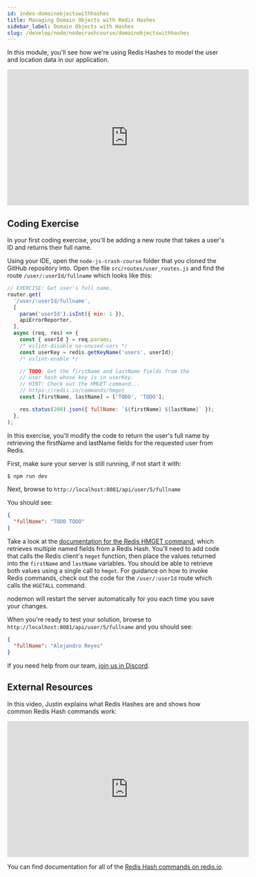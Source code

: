 ```yaml
---
id: index-domainobjectswithhashes
title: Managing Domain Objects with Redis Hashes
sidebar_label: Domain Objects with Hashes
slug: /develop/node/nodecrashcourse/domainobjectswithhashes
---
```



In this module, you'll see how we're using Redis Hashes to model the user and location data in our application.

<div class="text--center">
<iframe width="560" height="315" src="https://www.youtube.com/embed/xASSiToabSM" frameborder="0" allow="accelerometer; autoplay; clipboard-write; encrypted-media; gyroscope; picture-in-picture" allowfullscreen></iframe>
</div>

## Coding Exercise

In your first coding exercise, you'll be adding a new route that takes a user's ID and returns their full name.

Using your IDE, open the `node-js-crash-course` folder that you cloned the GitHub repository into.  Open the file `src/routes/user_routes.js` and find the route `/user/:userId/fullname` which looks like this:

```javascript
// EXERCISE: Get user's full name.
router.get(
  '/user/:userId/fullname',
  [
    param('userId').isInt({ min: 1 }),
    apiErrorReporter,
  ],
  async (req, res) => {
    const { userId } = req.params;
    /* eslint-disable no-unused-vars */
    const userKey = redis.getKeyName('users', userId);
    /* eslint-enable */

    // TODO: Get the firstName and lastName fields from the
    // user hash whose key is in userKey.
    // HINT: Check out the HMGET command...
    // https://redis.io/commands/hmget
    const [firstName, lastName] = ['TODO', 'TODO'];

    res.status(200).json({ fullName: `${firstName} ${lastName}` });
  },
);
```

In this exercise, you'll modify the code to return the user's full name by retrieving the firstName and lastName fields for the requested user from Redis.  

First, make sure your server is still running, if not start it with:

```bash
$ npm run dev
```

Next, browse to `http://localhost:8081/api/user/5/fullname`

You should see:

```json
{
  "fullName": "TODO TODO"
}
```

Take a look at the [documentation for the Redis HMGET command](https://redis.io/commands/hmget), which retrieves multiple named fields from a Redis Hash.  You'll need to add code that calls the Redis client's `hmget` function, then place the values returned into the `firstName` and `lastName` variables.  You should be able to retrieve both values using a single call to `hmget`.  For guidance on how to invoke Redis commands, check out the code for the `/user/:userId` route which calls the `HGETALL` command.

nodemon will restart the server automatically for you each time you save your changes.

When you're ready to test your solution, browse to `http://localhost:8081/api/user/5/fullname` and you should see:

```json
{
  "fullName": "Alejandro Reyes"
}
```

If you need help from our team, [join us in Discord](https://discord.gg/redis).

## External Resources

In this video, Justin explains what Redis Hashes are and shows how common Redis Hash commands work:

<div class="text--center">
<iframe width="560" height="315" src="https://www.youtube.com/embed/-agsJUihrWw" frameborder="0" allow="accelerometer; autoplay; clipboard-write; encrypted-media; gyroscope; picture-in-picture" allowfullscreen></iframe>
</div>

You can find documentation for all of the [Redis Hash commands on redis.io](https://redis.io/commands#hash).
